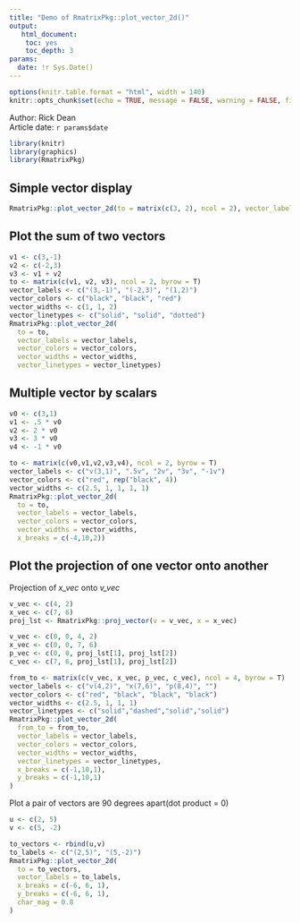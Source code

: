 ```yaml
---
title: "Demo of RmatrixPkg::plot_vector_2d()"
output: 
   html_document:
    toc: yes
    toc_depth: 3
params:
  date: !r Sys.Date()    
---
```


```r
options(knitr.table.format = "html", width = 140)
knitr::opts_chunk$set(echo = TRUE, message = FALSE, warning = FALSE, fig.width = 8, fig.height = 8)
```

<div>Author: Rick Dean</div>
<div>Article date: `r params$date`</div>

```r
library(knitr)
library(graphics)
library(RmatrixPkg)
```

## Simple vector display
```r
RmatrixPkg::plot_vector_2d(to = matrix(c(3, 2), ncol = 2), vector_labels = "V(3,2)")
```

## Plot the sum of two vectors
```r
v1 <- c(3,-1)
v2 <- c(-2,3)
v3 <- v1 + v2
to <- matrix(c(v1, v2, v3), ncol = 2, byrow = T)
vector_labels <- c("(3,-1)", "(-2,3)", "(1,2)")
vector_colors <- c("black", "black", "red")
vector_widths <- c(1, 1, 2)
vector_linetypes <- c("solid", "solid", "dotted")
RmatrixPkg::plot_vector_2d(
  to = to, 
  vector_labels = vector_labels, 
  vector_colors = vector_colors, 
  vector_widths = vector_widths, 
  vector_linetypes = vector_linetypes)
```

## Multiple vector by scalars
```r
v0 <- c(3,1)
v1 <- .5 * v0
v2 <- 2 * v0
v3 <- 3 * v0
v4 <- -1 * v0

to <- matrix(c(v0,v1,v2,v3,v4), ncol = 2, byrow = T)
vector_labels <- c("v(3,1)", ".5v", "2v", "3v", "-1v")
vector_colors <- c("red", rep("black", 4))
vector_widths <- c(2.5, 1, 1, 1, 1)
RmatrixPkg::plot_vector_2d(
  to = to, 
  vector_labels = vector_labels, 
  vector_colors = vector_colors, 
  vector_widths = vector_widths,  
  x_breaks = c(-4,10,2))
```

## Plot the projection of one vector onto another

Projection of *x_vec* onto *v_vec*

```r
v_vec <- c(4, 2)
x_vec <- c(7, 6)
proj_lst <- RmatrixPkg::proj_vector(v = v_vec, x = x_vec)

v_vec <- c(0, 0, 4, 2)
x_vec <- c(0, 0, 7, 6)
p_vec <- c(0, 0, proj_lst[1], proj_lst[2])
c_vec <- c(7, 6, proj_lst[1], proj_lst[2])

from_to <- matrix(c(v_vec, x_vec, p_vec, c_vec), ncol = 4, byrow = T)
vector_labels <- c("v(4,2)", "x(7,6)", "p(8,4)", "")
vector_colors <- c("red", "black", "black", "black")
vector_widths <- c(2.5, 1, 1, 1)
vector_linetypes <- c("solid","dashed","solid","solid")
RmatrixPkg::plot_vector_2d(
  from_to = from_to, 
  vector_labels = vector_labels,
  vector_colors = vector_colors,
  vector_widths = vector_widths,
  vector_linetypes = vector_linetypes,
  x_breaks = c(-1,10,1),
  y_breaks = c(-1,10,1)
)
```

Plot a pair of vectors are 90 degrees apart(dot product = 0)
```r
u <- c(2, 5)
v <- c(5, -2)

to_vectors <- rbind(u,v)
to_labels <- c("(2,5)", "(5,-2)")
RmatrixPkg::plot_vector_2d(
  to = to_vectors, 
  vector_labels = to_labels,
  x_breaks = c(-6, 6, 1),
  y_breaks = c(-6, 6, 1),
  char_mag = 0.8
)
```

